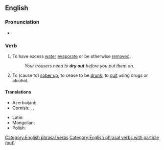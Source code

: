 ==English==

===Pronunciation===
* {{audio|en|en-au-dry out.ogg|Audio (AU)}}

===Verb===
{{en-verb|*}}

# To have excess [[water]] [[evaporate]] or be otherwise [[remove]]d.
#: ''Your trousers need to '''dry out''' before you put them on.''
# {{lb|en|colloquial|ambitransitive|idiomatic}} To (cause to) [[sober up]]; to cease to be [[drunk]]; to [[quit]] using drugs or alcohol.

====Translations====
{{trans-top|to have excess water evaporate}}
* Azerbaijani: {{t+|az|qurumaq}}
* Cornish: {{t|kw|deseha}}, {{t|kw|desegha}}, {{t|kw|desygha}} {{qualifier|Kernewek Kemmyn}}
{{trans-mid}}
* Latin: {{t|la|arēscō}}
* Mongolian: {{t+|mn|хатаах|sc=Cyrl}}
* Polish: {{t+|pl|wysuszyć|impf}}
{{trans-bottom}}

[[Category:English phrasal verbs]]
[[Category:English phrasal verbs with particle (out)]]